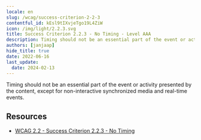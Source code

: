 ```yaml
---
locale: en
slug: /wcag/success-criterion-2-2-3
contentful_id: kEsl9tIXvjeTgo19L4ZiW
icon: /img/light/2.2.3.svg
title: Success Criterion 2.2.3 - No Timing - Level AAA
description: Timing should not be an essential part of the event or activity presented by the content, except for non-interactive synchronized media and real-time events.
authors: [janjaap]
hide_title: true
date: 2022-06-16
last_update:
  date: 2024-02-13
---
```


<Hero
  title="No Timing"
  image="/img/light/2.2.3.svg"
  alt="WCAG 2.2.3 icon"
  prefix="Success Criterion 2.2.3"
  suffix="Level AAA"
/>

Timing should not be an essential part of the event or activity presented by the content, except for non-interactive synchronized media and real-time events.

## Resources

- [WCAG 2.2 - Success Criterion 2.2.3 - No Timing](https://www.w3.org/TR/WCAG22/#no-timing)
